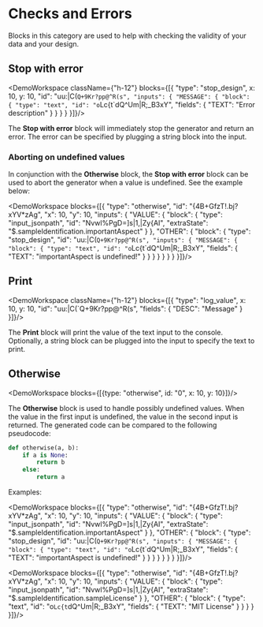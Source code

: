 
# Checks and Errors

Blocks in this category are used to help with checking the validity of your data and your design.

## Stop with error

<DemoWorkspace className={"h-12"} blocks={[{
    "type": "stop_design",
    x: 10,
    y: 10,
    "id": "uu:|C(`Q+9Kr?pp@^R(s",
    "inputs": {
        "MESSAGE": {
            "block": {
                "type": "text",
                "id": "o`Lc{t`dQ^Um|R;_B3xY",
                "fields": {
                    "TEXT": "Error description"
                }
            }
        }
    }
}]}/>

The **Stop with error** block will immediately stop the generator and return an error. The error can be specified by plugging a string block into the input.

### Aborting on undefined values

In conjunction with the **Otherwise** block, the **Stop with error** block can be used to abort the generator when a value is undefined. See the example below:

<DemoWorkspace blocks={[{
    "type": "otherwise",
    "id": "{4B+GfzT!.bj?xYV*zAg",
    "x": 10,
    "y": 10,
    "inputs": {
        "VALUE": {
            "block": {
                "type": "input_jsonpath",
                "id": "Nvwl%PgD=]s|1,|Zy{AI",
                "extraState": "$.sampleIdentification.importantAspect"
            }
        },
        "OTHER": {
            "block": {
                "type": "stop_design",
                "id": "uu:|C(`Q+9Kr?pp@^R(s",
                "inputs": {
                    "MESSAGE": {
                        "block": {
                            "type": "text",
                            "id": "o`Lc{t`dQ^Um|R;_B3xY",
                            "fields": {
                                "TEXT": "importantAspect is undefined!"
                            }
                        }
                    }
                }
            }
        }
    }
}]}/>

## Print

<DemoWorkspace className={"h-12"} blocks={[{
    "type": "log_value",
    x: 10,
    y: 10,
    "id": "uu:|C(`Q+9Kr?pp@^R(s",
    "fields": {
        "DESC": "Message"
    }
}]}/>

The **Print** block will print the value of the text input to the console. Optionally, a string block can be plugged into the input to specify the text to print.

## Otherwise

<DemoWorkspace blocks={[{type: "otherwise", id: "0", x: 10, y: 10}]}/>

The **Otherwise** block is used to handle possibly undefined values. When the value in the first input is undefined, the value in the second input is returned.
The generated code can be compared to the following pseudocode:

```python
def otherwise(a, b):
    if a is None:
        return b
    else:
        return a
```

Examples:

<DemoWorkspace blocks={[{
    "type": "otherwise",
    "id": "{4B+GfzT!.bj?xYV*zAg",
    "x": 10,
    "y": 10,
    "inputs": {
        "VALUE": {
            "block": {
                "type": "input_jsonpath",
                "id": "Nvwl%PgD=]s|1,|Zy{AI",
                "extraState": "$.sampleIdentification.importantAspect"
            }
        },
        "OTHER": {
            "block": {
                "type": "stop_design",
                "id": "uu:|C(`Q+9Kr?pp@^R(s",
                "inputs": {
                    "MESSAGE": {
                        "block": {
                            "type": "text",
                            "id": "o`Lc{t`dQ^Um|R;_B3xY",
                            "fields": {
                                "TEXT": "importantAspect is undefined!"
                            }
                        }
                    }
                }
            }
        }
    }
}]}/>

<DemoWorkspace blocks={[{
    "type": "otherwise",
    "id": "{4B+GfzT!.bj?xYV*zAg",
    "x": 10,
    "y": 10,
    "inputs": {
        "VALUE": {
            "block": {
                "type": "input_jsonpath",
                "id": "Nvwl%PgD=]s|1,|Zy{AI",
                "extraState": "$.sampleIdentification.sampleLicense"
            }
        },
        "OTHER": {
            "block": {
                "type": "text",
                "id": "o`Lc{t`dQ^Um|R;_B3xY",
                "fields": {
                    "TEXT": "MIT License"
                }
            }
        }
    }
}]}/>
